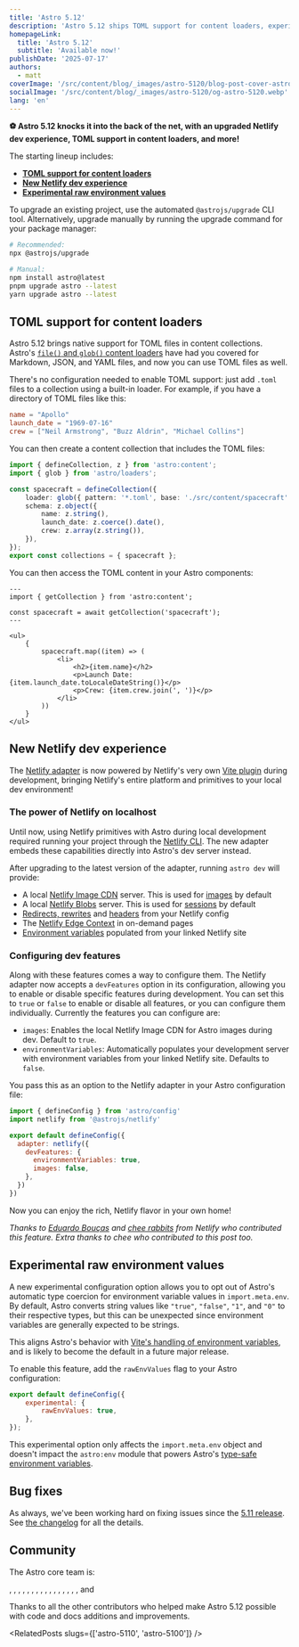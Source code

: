 ```yaml
---
title: 'Astro 5.12'
description: 'Astro 5.12 ships TOML support for content loaders, experimental raw environment values, and improved Netlify adapter development experience!'
homepageLink:
  title: 'Astro 5.12'
  subtitle: 'Available now!'
publishDate: '2025-07-17'
authors:
  - matt
coverImage: '/src/content/blog/_images/astro-5120/blog-post-cover-astro-5120.webp'
socialImage: '/src/content/blog/_images/astro-5120/og-astro-5120.webp'
lang: 'en'
---
```



**⚽ Astro 5.12 knocks it into the back of the net, with an upgraded Netlify dev experience, TOML support in content loaders, and more!**

The starting lineup includes:

- [**TOML support for content loaders**](#toml-support-for-content-loaders)
- [**New Netlify dev experience**](#new-netlify-dev-experience)
- [**Experimental raw environment values**](#experimental-raw-environment-values)

To upgrade an existing project, use the automated `@astrojs/upgrade` CLI tool. Alternatively, upgrade manually by running the upgrade command for your package manager:

```sh
# Recommended:
npx @astrojs/upgrade

# Manual:
npm install astro@latest
pnpm upgrade astro --latest
yarn upgrade astro --latest
```

## TOML support for content loaders

Astro 5.12 brings native support for TOML files in content collections. Astro's [`file()` and `glob()` content loaders](https://docs.astro.build/en/reference/content-loader-reference/#built-in-loaders) have had you covered for Markdown, JSON, and YAML files, and now you can use TOML files as well.

There's no configuration needed to enable TOML support: just add `.toml` files to a collection using a built-in loader. For example, if you have a directory of TOML files like this:

```toml title="src/content/spacecraft/apollo.toml"
name = "Apollo"
launch_date = "1969-07-16"
crew = ["Neil Armstrong", "Buzz Aldrin", "Michael Collins"]
```

You can then create a content collection that includes the TOML files:

```ts title="src/content/config.ts" "glob({ pattern: '*.toml', base: './src/content/spacecraft' })"
import { defineCollection, z } from 'astro:content';
import { glob } from 'astro/loaders';

const spacecraft = defineCollection({
	loader: glob({ pattern: '*.toml', base: './src/content/spacecraft' }),
	schema: z.object({
		name: z.string(),
		launch_date: z.coerce().date(),
		crew: z.array(z.string()),
	}),
});
export const collections = { spacecraft };
```

You can then access the TOML content in your Astro components:

```astro title="src/pages/spacecraft.astro"
---
import { getCollection } from 'astro:content';

const spacecraft = await getCollection('spacecraft');
---

<ul>
	{
		spacecraft.map((item) => (
			<li>
				<h2>{item.name}</h2>
				<p>Launch Date: {item.launch_date.toLocaleDateString()}</p>
				<p>Crew: {item.crew.join(', ')}</p>
			</li>
		))
	}
</ul>
```

## New Netlify dev experience

The [Netlify adapter](https://docs.astro.build/en/guides/integrations-guide/netlify/) is now powered by Netlify's very own [Vite plugin](https://docs.netlify.com/frameworks/vite/#vite-plugin) during development, bringing Netlify's entire platform and primitives to your local dev environment!

### The power of Netlify on localhost

Until now, using Netlify primitives with Astro during local development required running your project through the [Netlify CLI](https://docs.netlify.com/cli/get-started/). The new adapter embeds these capabilities directly into Astro's dev server instead.

After upgrading to the latest version of the adapter, running `astro dev` will provide:

- A local [Netlify Image CDN](https://docs.netlify.com/build/image-cdn/overview/#local-development) server. This is used for [images](#netlify-image-cdn-support) by default
- A local [Netlify Blobs](https://docs.netlify.com/build/data-and-storage/netlify-blobs/) server. This is used for [sessions](#sessions) by default
- [Redirects, rewrites](https://docs.netlify.com/routing/redirects/) and [headers](https://docs.netlify.com/routing/headers/#app) from your Netlify config
- The [Netlify Edge Context](https://docs.astro.build/en/guides/integrations-guide/netlify/#accessing-edge-context-from-your-site) in on-demand pages
- [Environment variables](https://docs.netlify.com/environment-variables/overview/) populated from your linked Netlify site

### Configuring dev features

Along with these features comes a way to configure them. The Netlify adapter now accepts a `devFeatures` option in its configuration, allowing you to enable or disable specific features during development. You can set this to `true` or `false` to enable or disable all features, or you can configure them individually. Currently the features you can configure are:

- `images`: Enables the local Netlify Image CDN for Astro images during dev. Default to `true`.
- `environmentVariables`: Automatically populates your development server with environment variables from your linked Netlify site. Defaults to `false`.

You pass this as an option to the Netlify adapter in your Astro configuration file:

```js title="astro.config.mjs" ins={6-9}
import { defineConfig } from 'astro/config'
import netlify from '@astrojs/netlify'

export default defineConfig({
  adapter: netlify({
    devFeatures: {
      environmentVariables: true,
      images: false,
    },
  })
})
```

Now you can enjoy the rich, Netlify flavor in your own home!

<cite>Thanks to [Eduardo Bouças](https://github.com/eduardoboucas) and [chee rabbits](https://github.com/chee) from Netlify who contributed this feature. Extra thanks to chee who contributed to this post too.</cite>
## Experimental raw environment values

A new experimental configuration option allows you to opt out of Astro's automatic type coercion for environment variable values in `import.meta.env`. By default, Astro converts string values like `"true"`, `"false"`, `"1"`, and `"0"` to their respective types, but this can be unexpected since environment variables are generally expected to be strings.

This aligns Astro's behavior with [Vite's handling of environment variables](https://vite.dev/guide/env-and-mode.html#env-variables), and is likely to become the default in a future major release.

To enable this feature, add the `rawEnvValues` flag to your Astro configuration:

```js title="astro.config.mjs" ins={3}
export default defineConfig({
	experimental: {
		rawEnvValues: true,
	},
});
```

This experimental option only affects the `import.meta.env` object and doesn't impact the `astro:env` module that powers Astro's [type-safe environment variables](https://docs.astro.build/en/guides/environment-variables/#type-safe-environment-variables).

## Bug fixes

As always, we've been working hard on fixing issues since the [5.11 release](/blog/astro-5110). See [the changelog](https://github.com/withastro/astro/blob/main/packages/astro/CHANGELOG.md) for all the details.

## Community

The Astro core team is:

<Mention name="alex" />, <Mention name="ben" />, <Mention name="caleb" />,
<Mention name="chris" />, <Mention name="ema" />, <Mention name="erika" />,
<Mention name="florian" />, <Mention name="fred" />, <Mention name="fuzzy" />,
<Mention name="hideoo" />, <Mention name="luiz" />, <Mention name="matt" />,
<Mention name="matthew" />, <Mention name="nate" />, <Mention name="reuben" />,
<Mention name="sarah" />, and <Mention name="yan" />

Thanks to all the other contributors who helped make Astro 5.12 possible with code and docs additions and improvements.


<RelatedPosts slugs={['astro-5110', 'astro-5100']} />
